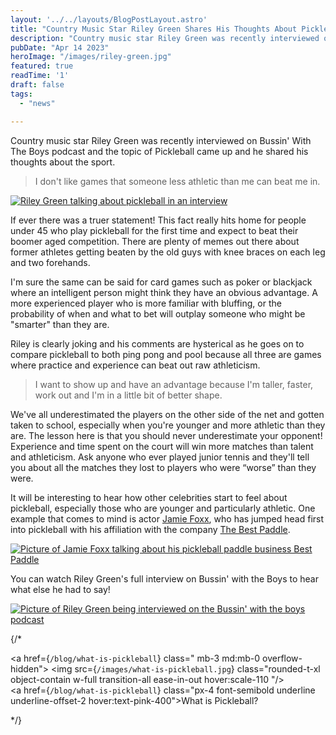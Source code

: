 ```yaml
---
layout: '../../layouts/BlogPostLayout.astro'
title: "Country Music Star Riley Green Shares His Thoughts About Pickleball"
description: "Country music star Riley Green was recently interviewed on Bussin’ With The Boys podcast and the topic of Pickleball came up and he shared his thoughts about the sport."
pubDate: "Apr 14 2023"
heroImage: "/images/riley-green.jpg"
featured: true
readTime: '1'
draft: false
tags: 
  - "news"

---
```


Country music star Riley Green was recently interviewed on 
Bussin' With The Boys podcast and the topic of Pickleball came up and 
he shared his thoughts about the sport.

> I don't like games that someone less athletic than me can beat me in.

[![Riley Green talking about pickleball in an interview](https://i.ytimg.com/vi/Toab25qRv2U/hq720_2.jpg?sqp=-oaymwEdCJUDENAFSFXyq4qpAw8IARUAAIhCcAHAAQbQAQE=&rs=AOn4CLAKduRNArpkTUpf_Rm3H_BMaUrKaw)](https://youtu.be/Toab25qRv2U "Riley Green Has BEEF With Pickleball | Bussin' With The Boys")

If ever there was a truer statement! This fact really hits home for people under 45 who play pickleball 
for the first time and expect to beat their boomer aged competition. 
There are plenty of memes out there about former athletes getting beaten by 
the old guys with knee braces on each leg and two forehands. 

I'm sure the same can be said for card games such as poker or blackjack where an intelligent person
might think they have an obvious advantage. A more experienced player who is more familiar with bluffing, 
or the probability of when and what to bet will outplay someone who might be "smarter" than they are.

Riley is clearly joking and his comments are hysterical 
as he goes on to compare pickleball to both ping pong and pool because all three are 
games where practice and experience can beat out raw athleticism. 

> I want to show up and have an advantage because I'm taller, faster, work out and I'm in a little bit of better shape.

We've all underestimated the players on the other side of the net and 
gotten taken to school, especially when you're younger and more athletic than they are. 
The lesson here is that you should never underestimate your opponent! 
Experience and time spent on the court will win more matches than talent and athleticism. 
Ask anyone who ever played junior tennis and they'll tell you about all the 
matches they lost to players who were “worse” than they were.

It will be interesting to hear how other celebrities start to feel about pickleball, especially
those who are younger and particularly athletic. One example that comes to mind is actor
 <a href="https://www.dailymail.co.uk/tvshowbiz/article-11387615/Jamie-Foxx-jumps-pickleball-craze-selling-PADDLE-racquet-sport-continues-sweeps-nation.html">Jamie Foxx</a>,
who has jumped head first into pickleball with his affiliation with the company <a href="https://www.thebestpaddle.com">The Best Paddle</a>.

[![Picture of Jamie Foxx talking about his pickleball paddle business Best Paddle](https://i3.ytimg.com/vi/8g2kW8t54aI/maxresdefault.jpg)](https://youtu.be/8g2kW8t54aI "Riley Green Talks Touring W/ Luke Combs, Songwriting & Why He Hunted The Same Deer For 3 Years")

You can watch Riley Green's full interview on Bussin' with the Boys to hear what else he had to say!

[![Picture of Riley Green being interviewed on the Bussin' with the boys podcast](http://i3.ytimg.com/vi/njenLE1BKGs/hqdefault.jpg)](https://youtu.be/njenLE1BKGs "Riley Green Talks Touring W/ Luke Combs, Songwriting & Why He Hunted The Same Deer For 3 Years")

{/* <div class="grid grid-cols-1 md:grid-cols-2 gap-6">
    <div class="flex" >
        <div class="flex flex-col bg-white shadow-md rounded-xl gap-0 pb-4 overflow-hidden">
            <a href={`/blog/what-is-pickleball`} class=" mb-3 md:mb-0 overflow-hidden">
                <img src={`/images/what-is-pickleball.jpg`} class="rounded-t-xl object-contain w-full transition-all ease-in-out  hover:scale-110 "/>
            </a>
            <div class="mt-auto ">
                <a href={`/blog/what-is-pickleball`} class="px-4 font-semibold underline underline-offset-2 hover:text-pink-400">What is Pickleball?</a>
            </div>
        </div>
    </div>
</div> */}